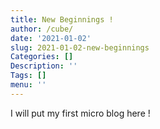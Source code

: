 ```yaml
---
title: New Beginnings !
author: /cube/
date: '2021-01-02'
slug: 2021-01-02-new-beginnings
Categories: []
Description: ''
Tags: []
menu: ''
---
```


I will put my first micro blog here !